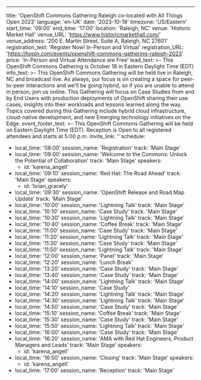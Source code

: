 ---
title: 'OpenShift Commons Gathering Raleigh co-located with All Things Open 2023'
language: 'en-UK'
date: '2023-10-18'
timezone: 'US/Eastern'
start_time: '09:00'
end_time: '17:00'
location: 'Raleigh, NC'
venue: 'Historic Market Hall'
venue_URL: 'https://www.historicmarkethall.com/'
venue_address: '200 E. Martin Street, Suite A, Raleigh, NC 27601'
registration_text: 'Register Now! In-Person and Virtual'
registration_URL: 'https://hopin.com/events/openshift-commons-gathering-raleigh-2023'
price: 'In-Person and Virtual Attendance are Free'
lead_text: >-
  This OpenShift Commons Gathering is October 18 in Eastern Daylight Time (EDT)
info_text: >-
  This OpenShift Commons Gathering will be held live in Raleigh, NC and broadcast live. As always, our focus is on creating a space for peer-to-peer interactions and we'll be going hybrid, so if you are unable to attend in person, join us online. This Gathering will focus on Case Studies from and by End Users with production deployments of OpenShift sharing their use cases, insights into their workloads and lessons learned along the way. Topics covered during this Gathering include hybrid cloud infrastructure, cloud-native development, and new Emerging technology initiatives on the Edge.
event_footer_text: >-
  This OpenShift Commons Gathering will be held on Eastern Daylight Time (EDT). Reception is Open to all registered attendees and starts at 5:00 p.m.
invite_link: ''
schedule:
  - local_time: '08:00'
    session_name: 'Registration'
    track: 'Main Stage'
  - local_time: '09:00'
    session_name: 'Welcome to the Commons: Unlock the Potential of Collaboration'
    track: 'Main Stage'
    speakers:
      - id: 'karena_angell'
  - local_time: '09:10'
    session_name: 'Red Hat: The Road Ahead'
    track: 'Main Stage'
    speakers:
      - id: 'brian_gracely'
  - local_time: '09:30'
    session_name: 'OpenShift Release and Road Map Update'
    track: 'Main Stage'
  - local_time: '10:00'
    session_name: 'Lightning Talk'
    track: 'Main Stage'
  - local_time: '10:10'
    session_name: 'Case Study'
    track: 'Main Stage'
  - local_time: '10:30'
    session_name: 'Lightning Talk'
    track: 'Main Stage'
  - local_time: '10:40'
    session_name: 'Coffee Break'
    track: 'Main Stage'
  - local_time: '11:00'
    session_name: 'Case Study'
    track: 'Main Stage'
  - local_time: '11:20'
    session_name: 'Lightning Talk'
    track: 'Main Stage'
  - local_time: '11:30'
    session_name: 'Case Study'
    track: 'Main Stage'
  - local_time: '11:50'
    session_name: 'Lightning Talk'
    track: 'Main Stage'
  - local_time: '12:00'
    session_name: 'Panel'
    track: 'Main Stage'
  - local_time: '12:20'
    session_name: 'Lunch Break'
  - local_time: '13:20'
    session_name: 'Case Study'
    track: 'Main Stage'
  - local_time: '13:40'
    session_name: 'Case Study'
    track: 'Main Stage'
  - local_time: '14:00'
    session_name: 'Lightning Talk'
    track: 'Main Stage'
  - local_time: '14:10'
    session_name: 'Case Study'
  - local_time: '14:20'
    session_name: 'Lightning Talk'
    track: 'Main Stage'
  - local_time: '14:30'
    session_name: 'Lightning Talk'
    track: 'Main Stage'
  - local_time: '14:50'
    session_name: 'Case Study'
    track: 'Main Stage'
  - local_time: '15:10'
    session_name: 'Coffee Break'
    track: 'Main Stage'  
  - local_time: '15:30'
    session_name: 'Case Study'
    track: 'Main Stage'
  - local_time: '15:50'
    session_name: 'Lightning Talk'
    track: 'Main Stage'
  - local_time: '16:00'
    session_name: 'Case Study'
    track: 'Main Stage'
  - local_time: '16:20'
    session_name: 'AMA with Red Hat Engineers, Product Managers and Leads'
    track: 'Main Stage'
    speakers:
      - id: 'karena_angell'
  - local_time: '16:50'
    session_name: 'Closing'
    track: 'Main Stage'
    speakers:
      - id: 'karena_angell'
  - local_time: '17:00'
    session_name: 'Reception'
    track: 'Main Stage'
